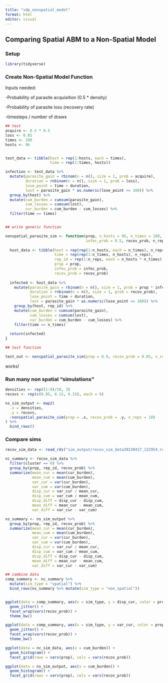 ```yaml
---
title: "sdp_nonspatial_model"
format: html
editor: visual
---
```


## Comparing Spatial ABM to a Non-Spatial Model

### Setup

```r

library(tidyverse)
```

### Create Non-Spatial Model Function

Inputs needed:

-Probability of parasite acquisition (0.5 \* density)

-Probability of parasite loss (recovery rate)

-timesteps / number of draws

```r
## test
acquire <- 0.5 * 0.5
loss <- 0.05
times <- 100
hosts <- 96


test_data <- tibble(host = rep(1:hosts, each = times),
                    time = rep(1:times, hosts))

infection <- test_data %>%
  mutate(parasite_gain = rbinom(n = n(), size = 1, prob = acquire),
         duration = rnbinom(n = n(), size = 1, prob = loss),
         lose_point = time + duration,
         lost = parasite_gain * as.numeric(lose_point <= 100)) %>%
  group_by(host) %>%
  mutate(cum_burden = cumsum(parasite_gain),
         cum_losses = cumsum(lost),
         cur_burden = cum_burden - cum_losses) %>%
  filter(time == times)


## write generic function

nonspatial_parasite_sim <- function(prop, n_hosts = 96, n_times = 100, 
                                    infec_prob = 0.5, recov_prob, n_reps){
  
  host_data <- tibble(host = rep(rep(1:n_hosts, each = n_times), n_reps),
                      time = rep(rep(1:n_times, n_hosts), n_reps),
                      rep_id = rep(1:n_reps, each = n_hosts * n_times),
                      prop = prop,
                      infec_prob = infec_prob,
                      recov_prob = recov_prob)
  
  infected <- host_data %>%
    mutate(parasite_gain = rbinom(n = n(), size = 1, prob = prop * infec_prob),
           duration = rnbinom(n = n(), size = 1, prob = recov_prob),
           lose_point = time + duration,
           lost = parasite_gain * as.numeric(lose_point <= 100)) %>%
    group_by(host, rep_id) %>%
    mutate(cum_burden = cumsum(parasite_gain),
           cum_losses = cumsum(lost),
           cur_burden = cum_burden - cum_losses) %>%
    filter(time == n_times)
  
  return(infected)
}

## test function

test_out <- nonspatial_parasite_sim(prop = 0.9, recov_prob = 0.05, n_reps = 10)
```

works!

### Run many non spatial "simulations"

```r

densities <- rep((1:9)/10, 3)
recovs <- rep(c(0.05, 0.15, 0.25), each = 9)

ns_sim_output <- map2(
  .x = densities,
  .y = recovs,
  ~nonspatial_parasite_sim(prop = .x, recov_prob = .y, n_reps = 10)
) %>%
  bind_rows()
```

### Compare sims

```r

recov_sim_data <- read_rds("sim_output/recov_sim_data20230417_132954.rds")

nc_summary <- recov_sim_data %>%
  filter(cluster == 0) %>%
  group_by(prop, rep_id, recov_prob) %>%
  summarize(mean_cur = mean(cur_burden),
            mean_cum = mean(cum_burden),
            var_cur = var(cur_burden),
            var_cum = var(cum_burden),
            disp_cur = var_cur / mean_cur,
            disp_cum = var_cum / mean_cum,
            disp_diff = disp_cur - disp_cum,
            mean_diff = mean_cur - mean_cum,
            var_diff = var_cur - var_cum)

ns_summary <- ns_sim_output %>%
  group_by(prop, rep_id, recov_prob) %>%
  summarize(mean_cur = mean(cur_burden),
            mean_cum = mean(cum_burden),
            var_cur = var(cur_burden),
            var_cum = var(cum_burden),
            disp_cur = var_cur / mean_cur,
            disp_cum = var_cum / mean_cum,
            disp_diff = disp_cur - disp_cum,
            mean_diff = mean_cur - mean_cum,
            var_diff = var_cur - var_cum)

## combine data
comp_summary <- nc_summary %>%
  mutate(sim_type = "spatial") %>%
  bind_rows(ns_summary %>% mutate(sim_type = "non_spatial"))


ggplot(data = comp_summary, aes(x = sim_type, y = disp_cur, color = prop)) +
  geom_jitter() +
  facet_wrap(vars(recov_prob)) +
  theme_bw()

ggplot(data = comp_summary, aes(x = sim_type, y = var_cur, color = prop)) +
  geom_jitter() +
  facet_wrap(vars(recov_prob)) +
  theme_bw()

ggplot(data = nc_sim_data, aes(x = cum_burden)) +
  geom_histogram() +
  facet_grid(rows = vars(prop), cols = vars(recov_prob))

ggplot(data = ns_sim_output, aes(x = cum_burden)) +
  geom_histogram() +
  facet_grid(rows = vars(prop), cols = vars(recov_prob))
```
